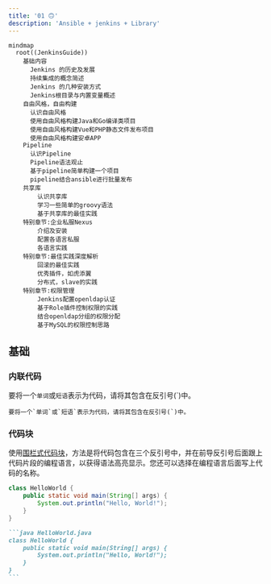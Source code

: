 ```yaml
---
title: '01 🙃'
description: 'Ansible + jenkins + Library'
---
```


```mermaid
mindmap
  root((JenkinsGuide))
    基础内容
      Jenkins 的历史及发展
      持续集成的概念简述
      Jenkins 的几种安装方式
      Jenkins根目录与内置变量概述
    自由风格，自由构建
      认识自由风格
      使用自由风格构建Java和Go编译类项目
      使用自由风格构建Vue和PHP静态文件发布项目
      使用自由风格构建安卓APP
    Pipeline
      认识Pipeline
      Pipeline语法观止
      基于pipeline简单构建一个项目
      pipeline结合ansible进行批量发布
    共享库
    	认识共享库
    	学习一些简单的groovy语法
    	基于共享库的最佳实践
    特别章节:企业私服Nexus
    	介绍及安装
    	配置各语言私服
    	各语言实践
    特别章节:最佳实践深度解析
    	回滚的最佳实践
    	优秀插件，如虎添翼
    	分布式，slave的实践
    特别章节:权限管理
    	Jenkins配置openldap认证
    	基于Role插件控制权限的实践
    	结合openldap分组的权限分配
    	基于MySQL的权限控制思路
```

## 基础

### 内联代码

要将一个`单词`或`短语`表示为代码，请将其包含在反引号(`)中。

```
要将一个`单词`或`短语`表示为代码，请将其包含在反引号(`)中。
```

### 代码块

使用[围栏式代码块](https://www.markdownguide.org/extended-syntax/#fenced-code-blocks)，方法是将代码包含在三个反引号中，并在前导反引号后面跟上代码片段的编程语言，以获得语法高亮显示。您还可以选择在编程语言后面写上代码的名称。

```java HelloWorld.java
class HelloWorld {
    public static void main(String[] args) {
        System.out.println("Hello, World!");
    }
}
```

````md
```java HelloWorld.java
class HelloWorld {
    public static void main(String[] args) {
        System.out.println("Hello, World!");
    }
}
```
````